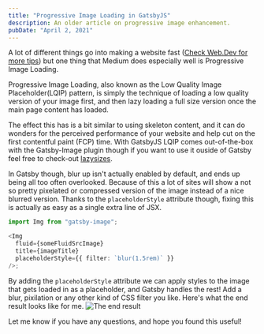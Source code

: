 ```yaml
---
title: "Progressive Image Loading in GatsbyJS"
description: An older article on progressive image enhancement.
pubDate: "April 2, 2021"
---
```


A lot of different things go into making a website fast ([Check Web.Dev for more tips](https://web.dev/fast/)) but one thing that Medium does especially well is Progressive Image Loading.

Progressive Image Loading, also known as the Low Quality Image Placeholder(LQIP) pattern, is simply the technique of loading a low quality version of your image first, and then lazy loading a full size version once the main page content has loaded.

The effect this has is a bit similar to using skeleton content, and it can do wonders for the perceived performance of your website and help cut on the first contentful paint (FCP) time. With GatsbyJS LQIP comes out-of-the-box with the Gatsby-Image plugin though if you want to use it ouside of Gatsby feel free to check-out [lazysizes](https://github.com/aFarkas/lazysizes#lqipblurry-image-placeholderblur-up-image-technique).

In Gatsby though, blur up isn't actually enabled by default, and ends up being all too often overlooked. Because of this a lot of sites will show a not so pretty pixelated or compressed version of the image instead of a nice blurred version. Thanks to the `placeholderStyle` attribute though, fixing this is actually as easy as a single extra line of JSX.

```typescript
import Img from "gatsby-image";

<Img
  fluid={someFluidSrcImage}
  title={imageTitle}
  placeholderStyle={{ filter: `blur(1.5rem)` }}
/>;
```

By adding the `placeholderStyle` attribute we can apply styles to the image that gets loaded in as a placeholder, and Gatsby handles the rest! Add a blur, pixilation or any other kind of CSS filter you like. Here's what the end result looks like for me.
![The end result](https://dev-to-uploads.s3.amazonaws.com/uploads/articles/vdaj6srojexoom3t9ynn.gif)

Let me know if you have any questions, and hope you found this useful!
